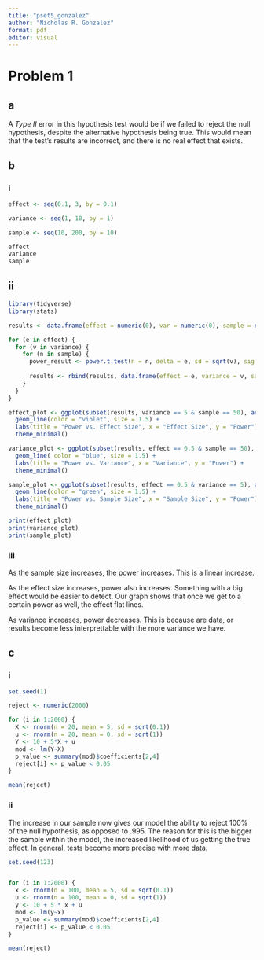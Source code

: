 ```yaml
---
title: "pset5_gonzalez"
author: "Nicholas R. Gonzalez"
format: pdf
editor: visual
---
```


# Problem 1

## a

A _Type II_ error in this hypothesis test would be if we failed to reject the null hypothesis, despite the alternative hypothesis being true. This would mean that the test's results are incorrect, and there is no real effect that exists. 


## b

### i

```r

effect <- seq(0.1, 3, by = 0.1)

variance <- seq(1, 10, by = 1)

sample <- seq(10, 200, by = 10)

effect
variance
sample

```

## ii



```r

library(tidyverse)
library(stats)

results <- data.frame(effect = numeric(0), var = numeric(0), sample = numeric(0), power = numeric(0))

for (e in effect) {
  for (v in variance) {
    for (n in sample) {
      power_result <- power.t.test(n = n, delta = e, sd = sqrt(v), sig.level = 0.05, type = "two.sample")
      
      results <- rbind(results, data.frame(effect = e, variance = v, sample = n, power = power_result$power))
    }
  }
}

effect_plot <- ggplot(subset(results, variance == 5 & sample == 50), aes(x = effect, y = power)) +
  geom_line(color = "violet", size = 1.5) +
  labs(title = "Power vs. Effect Size", x = "Effect Size", y = "Power") +
  theme_minimal()

variance_plot <- ggplot(subset(results, effect == 0.5 & sample == 50), aes(x = variance, y = power)) +
  geom_line( color = "blue", size = 1.5) +
  labs(title = "Power vs. Variance", x = "Variance", y = "Power") +
  theme_minimal()

sample_plot <- ggplot(subset(results, effect == 0.5 & variance == 5), aes(x = sample, y = power)) +
  geom_line(color = "green", size = 1.5) +
  labs(title = "Power vs. Sample Size", x = "Sample Size", y = "Power") +
  theme_minimal()

print(effect_plot)
print(variance_plot)
print(sample_plot)

```


### iii

As the sample size increases, the power increases. This is a linear increase.

As the effect size increases, power also increases. Something with a big effect would be easier to detect. Our graph shows that once we get to a certain power as well, the effect flat lines. 

As variance increases, power decreases. This is because are data, or results become less interprettable with the more variance we have. 


## c


### i

```r

set.seed(1)

reject <- numeric(2000)

for (i in 1:2000) {
  X <- rnorm(n = 20, mean = 5, sd = sqrt(0.1))
  u <- rnorm(n = 20, mean = 0, sd = sqrt(1))
  Y <- 10 + 5*X + u 
  mod <- lm(Y~X)
  p_value <- summary(mod)$coefficients[2,4]
  reject[i] <- p_value < 0.05
}

mean(reject)

```

### ii

The increase in our sample now gives our model the ability to reject 100% of the null hypothesis, as opposed to .995. The reason for this is the bigger the sample within the model, the increased likelihood of us getting the true effect. In general, tests become more precise with more data. 


```r

set.seed(123)


for (i in 1:2000) {
  x <- rnorm(n = 100, mean = 5, sd = sqrt(0.1))
  u <- rnorm(n = 100, mean = 0, sd = sqrt(1))
  y <- 10 + 5 * x + u 
  mod <- lm(y~x)
  p_value <- summary(mod)$coefficients[2,4]
  reject[i] <- p_value < 0.05
}

mean(reject)

```


```r

```

